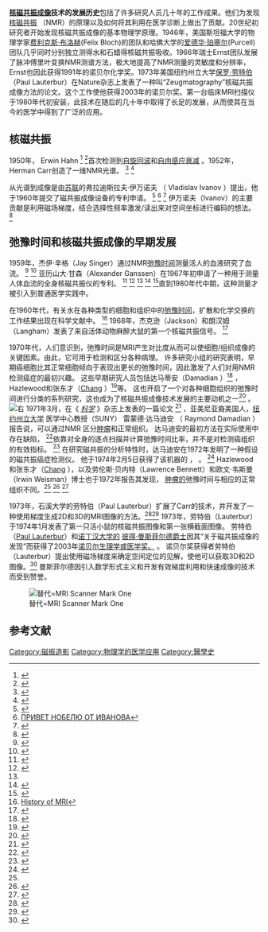 '''[[核磁共振成像|核磁共振成像]]技术的发展历史'''包括了许多研究人员几十年的工作成果。他们为发现[[核磁共振|核磁共振]] （NMR）的原理以及如何将其利用在医学诊断上做出了贡献。20世纪初研究者开始发现核磁共振成像的基本物理学原理。1946年，美国斯坦福大学的物理学家[[费利克斯·布洛赫|费利克斯·布洛赫]](Felix Bloch)的团队和哈佛大学的[[爱德华·珀塞尔|爱德华·珀塞尔]](Purcell)团队几乎同时分别独立测得水和石蜡得核磁共振吸收。1966年瑞士Ernst团队发展了脉冲傅里叶变换NMR测谱方法，极大地提高了NMR测量的灵敏度和分辨率，Ernst也因此获得1991年的诺贝尔化学奖。1973年美国纽约州立大学[[保罗·劳特伯|保罗·劳特伯]]（Paul Lauterbur）在Nature杂志上发表了一种叫“Zeugmatography”核磁共振成像方法的论文。这个工作使他获得2003年的诺贝尔奖。第一台临床MRI扫描仪于1980年代初安装，此技术在随后的几十年中取得了长足的发展，从而使其在当今的医学中得到了广泛的应用。 

== 核磁共振 ==
1950年， Erwin Hahn <ref name="hahn">{{Cite journal|title=Spin echoes|url=https://semanticscholar.org/paper/0cdb1c90059c70cfb19cee5a247bc095b7577031|last=Hahn, E.L.|date=1950|journal=Physical Review|issue=4|doi=10.1103/PhysRev.80.580|volume=80|pages=580–594|bibcode=1950PhRv...80..580H|access-date=2020-09-15|archive-date=2020-12-28|archive-url=https://web.archive.org/web/20201228035236/https://www.semanticscholar.org/paper/Spin-Echoes-Hahn/0cdb1c90059c70cfb19cee5a247bc095b7577031|dead-url=no}}</ref> <ref>{{Cite journal|title=Nuclear Induction Due to Free Larmor Precession|url=https://semanticscholar.org/paper/9176d11ee8f81f51b6adbafa934f3116ceb0b87f|last=Hahn|first=E. L.|date=1950|journal=Physical Review|issue=2|doi=10.1103/physrev.77.297.2|volume=77|pages=297–298|bibcode=1950PhRv...77..297H|access-date=2020-09-15|archive-date=2020-12-24|archive-url=https://web.archive.org/web/20201224170851/https://www.semanticscholar.org/paper/Nuclear-Induction-Due-to-Free-Larmor-Precession-Hahn/9176d11ee8f81f51b6adbafa934f3116ceb0b87f|dead-url=no}}</ref>首次检测到[[自旋迴訊|自旋回波]]和[[自由感應衰減|自由感应衰减]] 。1952年， Herman Carr创造了一维NMR光谱。 <ref>{{Cite book|last=Carr|first=Herman|title=Free Precession Techniques in Nuclear Magnetic Resonance|type=PhD thesis|publisher=Harvard University|location=Cambridge, MA|date=1952|oclc=76980558}}{{Page needed|date=July 2013}}</ref> <ref>{{Cite journal|title=Field Gradients in Early MRI|last=Carr|first=Herman Y.|date=July 2004|journal=Physics Today|issue=7|doi=10.1063/1.1784322|volume=57|page=83|bibcode=2004PhT....57g..83C}}</ref>  

从光谱到成像是由[[苏联|苏联]]的弗拉迪斯拉夫·伊万诺夫 （ Vladislav Ivanov ）提出，他于1960年提交了磁共振成像设备的专利申请。 <ref>{{Cite journal|title=Russian claims first in magnetic imaging|last=MacWilliams B|date=November 2003|journal=Nature|issue=6965|doi=10.1038/426375a|volume=426|page=375|bibcode=2003Natur.426..375M|pmid=14647349|subscription=free}}</ref> <ref>[https://web.archive.org/web/20050817144026/http://www.inauka.ru/science/article36826 ПРИВЕТ НОБЕЛЮ ОТ ИВАНОВА]</ref> <ref>{{Cite web |url=http://www.findpatent.ru/byauthors/849010/ |title=Patents by Ivan Vladislav |access-date=2020-09-15 |archive-date=2019-04-28 |archive-url=https://web.archive.org/web/20190428191549/http://www.findpatent.ru/byauthors/849010/ |dead-url=no }}</ref> 伊万诺夫（Ivanov）的主要贡献是利用磁场梯度，结合选择性频率激发/读出来对空间坐标进行编码的想法。 <ref>{{Cite web|title=Best Regards to Alfred Nobel|url=http://www.inauka.ru/english/article36919.html|accessdate=2009-10-16|archiveurl=https://web.archive.org/web/20091213045234/http://www.inauka.ru/english/article36919.html|archivedate=2009-12-13}}</ref> 

== 弛豫时间和核磁共振成像的早期发展 ==
1959年，杰伊·辛格（Jay Singer）通过NMR[[弛豫时间|弛豫时间]]测量活人的血液研究了血流。 <ref>{{Cite journal|title=Blood-flow rates by NMR measurements|last=Singer RJ|date=1959|journal=Science|issue=3389|doi=10.1126/science.130.3389.1652|volume=130|pages=1652–1653|bibcode=1959Sci...130.1652S|pmid=17781388}}</ref> <ref name="emrf">{{Cite web|title=A SHORT HISTORY OF MAGNETIC RESONANCE IMAGING FROM A EUROPEAN POINT OF VIEW|url=http://www.emrf.org/FAQs%20MRI%20History.html|accessdate=2016-08-08|publisher=emrf.org|archiveurl=https://web.archive.org/web/20070413032705/http://www.emrf.org/FAQs%20MRI%20History.html|archivedate=2007-04-13}}</ref> 亚历山大·甘森（Alexander Ganssen）在1967年初申请了一种用于测量人体血流的全身核磁共振仪的专利。 <ref name="History of MRI">{{Cite web |url=http://magnetic-resonance.org/ch/20-03.html |title=History of MRI |access-date=2020-09-15 |archive-date=2020-06-14 |archive-url=https://web.archive.org/web/20200614053124/https://magnetic-resonance.org/ch/20-03.html |dead-url=no }}</ref>  <ref name="#1">{{Patent|de|1566148}}</ref>  <ref name="#1"/> <ref>{{Cite web |url=http://www.siemens.com/history/en/news/1204_magnetom.htm |title=First MAGNETOM scanner in the USA in 1983 |access-date=2020-09-15 |archive-date=2018-06-18 |archive-url=https://web.archive.org/web/20180618125746/https://www.siemens.com/history/en/news/1204_magnetom.htm |dead-url=no }}</ref> <ref>{{Cite web |url=http://www.pro-physik.de/details/articlePdf/1492009/issue.html |title=Nachruf auf Alexander Ganssen |access-date=2020-09-15 |archive-date=2020-12-24 |archive-url=https://web.archive.org/web/20201224120541/https://www.pro-physik.de/physik-journal |dead-url=no }}</ref>直到1980年代中期，这种测量才被引入到普通医学实践中。 

在1960年代，有关水在各种类型的细胞和组织中的[[弛豫时间|弛豫时间]]，扩散和化学交换的工作结果出现在科学文献中。 <ref name="History of MRI">[http://magnetic-resonance.org/ch/20-03.html History of MRI]</ref> 1968年，杰克逊（Jackson）和朗汉姆（Langham）发表了来自活体动物麻醉大鼠的第一个核磁共振信号。  <ref>{{Cite journal|title=Whole-body NMR spectrometer|url=https://digital.library.unt.edu/ark:/67531/metadc1032131/|last=Jackson JA|last2=Langham WH|date=April 1968|journal=[[Review_of_Scientific_Instruments|Review of Scientific Instruments]]|issue=4|doi=10.1063/1.1683420|volume=39|pages=510–513|bibcode=1968RScI...39..510J|pmid=5641806|access-date=2020-09-15|archive-date=2020-12-24|archive-url=https://web.archive.org/web/20201224144921/https://digital.library.unt.edu/ark:/67531/metadc1032131/|dead-url=no}}</ref> 

1970年代，人们意识到，弛豫时间是MRI产生对比度从而可以使细胞/组织成像的关键因素。由此，它可用于检测和区分各种病理。 许多研究小组的研究表明，早期癌细胞比其正常细胞倾向于表现出更长的弛豫时间，因此激发了人们对用NMR检测癌症的最初兴趣。 这些早期研究人员包括达马蒂安（Damadian ）<ref name="damadian1972">{{Cite journal|title=Tumor detection by nuclear magnetic resonance|last=Damadian R|date=March 1971|journal=Science|issue=3976|doi=10.1126/science.171.3976.1151|volume=171|pages=1151–3|bibcode=1971Sci...171.1151D|pmid=5544870}}</ref> ，Hazlewood和张东才（[[张东才|Chang]] ）<ref name=":0">{{Cite journal|title=Distinction between the preneoplastic and neoplastic state of murine mammary glands|last=Hazelwood|first=C. F.|last2=Chang|first2=D.C.|date=1972|journal=Proceedings of the National Academy of Sciences of the United States of America|issue=6|doi=10.1073/pnas.69.6.1478|volume=69|pages=1478–1480|issn=0027-8424|pmc=426730|pmid=4504364|last3=Medina|first3=D.|last4=Cleveland|first4=G.|last5=Nichols|first5=B. L.}}</ref>等。 这也开启了一个对各种细胞组织的弛豫时间进行分类的系列研究，这也成为了核磁共振成像技术发展的主要动机之一<ref>{{Cite journal|title=Physics of MRI: A Primer|url=https://onlinelibrary.wiley.com/doi/epdf/10.1002/jmri.23642|last=Plewes|first=Donald|last2=Kucharczyk|first2=Walter|date=2012|journal=JMRI|issue=5|doi=10.1002/jmri.23642|volume=35|pages=}} </ref> 。 
[[File:Damadian_invention.jpg|右]]
1971年3月，在《 ''[[科学_(期刊)|科学]]'' 》杂志上发表的一篇论文 <ref name="damadian1972">{{Cite journal|title=Tumor detection by nuclear magnetic resonance|last=Damadian R|date=March 1971|journal=Science|issue=3976|doi=10.1126/science.171.3976.1151|volume=171|pages=1151–3|bibcode=1971Sci...171.1151D|pmid=5544870}}</ref> ，亚美尼亚裔美国人，[[纽约州立大学|纽约]][[纽约州立大学|州立大学]] 医学中心教授（SUNY） 雷蒙德·达马迪安 （ Raymond Damadian ）报告说，可以通过NMR 区分[[贅生物|肿瘤]]和正常组织。 达马迪安的最初方法在实际使用中存在缺陷， <ref name="SydneyMorningHerald">{{Cite news|title=The man who did not win|date=2003-10-17|url=http://www.smh.com.au/articles/2003/10/16/1065917548433.html|publisher=Sydney Morning Herald|accessdate=2007-08-04|archive-date=2018-05-28|archive-url=https://web.archive.org/web/20180528133448/https://www.smh.com.au/articles/2003/10/16/1065917548433.html|dead-url=no}}</ref>依靠对全身的逐点扫描并计算弛豫时间比率，并不是对检测癌组织的有效指标。 <ref name="wallstjournal">{{Cite news|title=Scan and Deliver|date=2002-06-14|url=http://opinionjournal.com/taste/?id=110001844l|publisher=Wall Street Journal|accessdate=2007-08-04|archive-date=2009-04-06|archive-url=https://web.archive.org/web/20090406135846/http://opinionjournal.com/taste/?id=110001844l|dead-url=no}}</ref> 在研究磁共振的分析特性时，达马迪安在1972年发明了一种假设的磁共振癌症检测仪。 他于1974年2月5日获得了该机器的{{US Patent|3789832}} ， {{US Patent|3789832}} 。 <ref>{{Cite web|title=Apparatus And Method For Detecting Cancer In Tissue|url=http://www.google.com/patents?id=--AZAAAAEBAJ&printsec=abstract#v=onepage&q&f=false|publisher=United States Patent and Trademark Office|access-date=2020-09-15|archive-date=2013-01-31|archive-url=https://web.archive.org/web/20130131025802/http://www.google.com/patents?id=--AZAAAAEBAJ&printsec=abstract#v=onepage&q&f=false|dead-url=no}}</ref> Hazlewood和张东才（[[张东才|Chang]] ），以及劳伦斯·贝内特（Lawrence Bennett）和欧文·韦斯曼（Irwin Weisman）博士也于1972年报告其发现， [[贅生物|肿瘤的]]弛豫时间与相应的正常组织不同。<ref name=":0" /> <ref>{{Cite web|title=NBS Examines a Mouse and Opens a New Medical Specialty|url=https://www.nist.gov/director/nist-culture-excellence-article-9|author=Schooley|date=2010|first=Jim|work=NIST|archiveurl=https://web.archive.org/web/20171024100538/https://www.nist.gov/director/nist-culture-excellence-article-9|archivedate=2017-10-24}}</ref> <ref>{{Cite journal|title=Recognition of cancer in vivo by nuclear magnetic resonance|last=Weisman|first=I. D.|last2=Bennett|first2=L. H.|date=1972-12-22|journal=Science|issue=4067|doi=10.1126/science.178.4067.1288|volume=178|pages=1288–1290|bibcode=1972Sci...178.1288W|issn=0036-8075|pmid=4640065|last3=Maxwell|first3=L. R.|last4=Woods|first4=M. W.|last5=Burk|first5=D.}}</ref>  

1973年，石溪大学的劳特伯（Paul Lauterbur）扩展了Carr的技术，并开发了一种使用梯度生成2D和3D的MRI图像的方法。<ref name="lauterbur4">{{cite journal|title=Image Formation by Induced Local Interactions: Examples of Employing Nuclear Magnetic Resonance|author=Lauterbur PC|date=1973|journal=[[Nature_(journal)|Nature]]|issue=5394|doi=10.1038/242190a0|volume=242|pages=190–1|bibcode=1973Natur.242..190L}}</ref><ref name="Filler2009b3">{{cite journal|title=Magnetic resonance neurography and diffusion tensor imaging: origins, history, and clinical impact of the first 50,000 cases with an assessment of efficacy and utility in a prospective 5000-patient study group|author=Filler A|date=October 2009|journal=Neurosurgery|issue=4 Suppl|doi=10.1227/01.NEU.0000351279.78110.00|volume=65|pages=A29–43|pmc=2924821|pmid=19927075}}</ref> 1973年，劳特伯（Lauterbur）于1974年1月发表了第一只活小鼠的核磁共振图像和第一张横截面图像。
劳特伯（[[保罗·劳特伯|Paul Lauterbur]]）和[[諾丁漢大學|诺丁汉大学的]] [[彼得·曼斯菲尔德|彼得·曼斯菲尔德爵士]]因其“关于磁共振成像的发现”而获得了2003年[[诺贝尔生理学或医学奖|诺贝尔生理学或医学奖。]] 。 诺贝尔奖获得者劳特伯（Lauterbur）提出使用磁场梯度来确定空间定位的见解，使他可以获取3D和2D图像。<ref name="lauterbur">{{Cite journal|title=Image Formation by Induced Local Interactions: Examples of Employing Nuclear Magnetic Resonance|last=Lauterbur PC|date=1973|journal=[[Nature_(journal)|Nature]]|issue=5394|doi=10.1038/242190a0|volume=242|pages=190–1|bibcode=1973Natur.242..190L}}</ref> 曼斯菲尔德因引入数学形式主义和开发有效梯度利用和快速成像的技术而受到赞誉。     

[[File:MRI_Scanner_Mark_One.jpg|替代=MRI Scanner Mark One]]        


  

== 参考文献 ==
{{Reflist}}

[[Category:磁振造影|Category:磁振造影]]
[[Category:物理学的医学应用|Category:物理学的医学应用]]
[[Category:醫學史|Category:醫學史]]